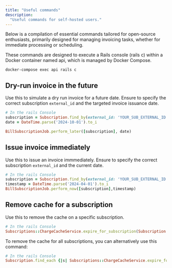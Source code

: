 ```yaml
---
title: "Useful commands"
description:
  "Useful commands for self-hosted users."
---
```


Below is a compilation of essential commands tailored for open-source enthusiasts, primarily designed for managing invoicing tasks, 
whether for immediate processing or scheduling.

These commands are designed to execute a Rails console (rails c) within a Docker container named api, which is managed by Docker Compose.

```
docker-compose exec api rails c
```

## Dry-run invoice in the future

Use this to simulate a dry run invoice for a future date. Ensure to specify the correct subscription `external_id` and the targeted invoice issuance date.

```ruby
# In the rails Console
subscription = Subscription.find_by(external_id: 'YOUR_SUB_EXTERNAL_ID')
date = DateTime.parse('2024-10-01').to_i

BillSubscriptionJob.perform_later([subscription], date)
```

## Issue invoice immediately

Use this to issue an invoice immmediately. Ensure to specify the correct subscription `external_id` and the current date.

```ruby
# In the rails Console
subscription = Subscription.find_by(external_id: 'YOUR_SUB_EXTERNAL_ID')
timestamp = DateTime.parse('2024-04-01').to_i
BillSubscriptionJob.perform_now([subscription],timestamp)
```

## Remove cache for a subscription
Use this to remove the cache on a specific subscription.

```ruby
# In the rails Console
Subscriptions::ChargeCacheService.expire_for_subscription(Subscription.find('YOUR_SUB_EXTERNAL_ID')) 
```
To remove the cache for all subscriptions, you can alternatively use this command:
```ruby
# In the rails Console
Subscription.find_each {|s| Subscriptions::ChargeCacheService.expire_for_subscription(s) }
```
